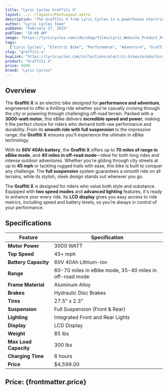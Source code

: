 ```yaml
---
title: "Lyric Cycles Graffiti X"
layout: ../../layouts/PostLayout.astro
description: "The Graffiti X from Lyric Cycles is a powerhouse electric bike designed for extreme performance and endless adventure. With its robust motor, high-capacity battery, and full suspension, it's built for those who crave speed, power, and versatility."
author: "Lyric Cycles Team"
pubDate: "February 27, 2025"
pubTime: "10:00 AM"
image: "https://lyriccycles.com/cdn/shop/files/Lyric_Website_Product_Page_Images_-_1330x925_7_1024x1024.jpg?v=1716840307"
tags:
  ["Lyric Cycles", "Electric Bike", "Performance", "Adventure", "Graffiti X"]
slug: "graffiti-x"
buyLink: "https://lyriccycles.com/collections/electric-bikes/products/graffiti-x"
product: "Graffiti X"
price: 4599
brand: "Lyric Cycles"
---
```


## Overview

The **Graffiti X** is an electric bike designed for **performance and adventure**, engineered to offer a thrilling ride whether you're casually cruising through the city or powering through challenging off-road terrain. Packed with a **3000-watt motor**, this eBike delivers **incredible speed and power**, making it the perfect choice for riders who demand both raw performance and durability. From its **smooth ride with full suspension** to the impressive range, the **Graffiti X** ensures you'll experience the ultimate in eBike technology.

With its **60V 40Ah battery**, the **Graffiti X** offers up to **70 miles of range in eBike mode**, and **40 miles in off-road mode**—ideal for both long rides and intense outdoor adventures. Whether you're gliding through city streets at up to **45 mph** or tackling rugged trails with ease, this bike is built to conquer any challenge. The **full suspension** system guarantees a smooth ride on all terrains, while its stylish, sleek design stands out wherever you go.

The **Graffiti X** is designed for riders who value both style and substance. Equipped with **two speed modes** and **advanced lighting** features, it's ready to enhance your every ride. Its **LCD display** gives you easy access to ride metrics, including speed and battery levels, so you’re always in control of your performance.

## Specifications

| Feature               | Specification                                           |
| --------------------- | ------------------------------------------------------- |
| **Motor Power**       | 3000 WATT                                               |
| **Top Speed**         | 45+ mph                                                 |
| **Battery Capacity**  | 60V 40Ah Lithium-ion                                    |
| **Range**             | 60-70 miles in eBike mode, 35-40 miles in off-road mode |
| **Frame Material**    | Aluminum Alloy                                          |
| **Brakes**            | Hydraulic Disc Brakes                                   |
| **Tires**             | 27.5" x 2.3"                                            |
| **Suspension**        | Full Suspension (Front & Rear)                          |
| **Lighting**          | Integrated Front and Rear Lights                        |
| **Display**           | LCD Display                                             |
| **Weight**            | 85 lbs                                                  |
| **Max Load Capacity** | 300 lbs                                                 |
| **Charging Time**     | 6 hours                                                 |
| **Price**             | $4,599.00                                               |

## Price: **{frontmatter.price}**
